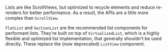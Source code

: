 Lists are like ScrollViews, but optimized to recycle elements and reduce re-renders for better performance. As a result, the APIs are a little more complex than `ScrollView`.

`FlatList` and `SectionList` are the recommended list components for performant lists. They're built on top of `VirtualizedList`, which is a highly flexible and optimized list implementation, that generally shouldn't be used directly. These replace the (now deprecated) `ListView` component.
